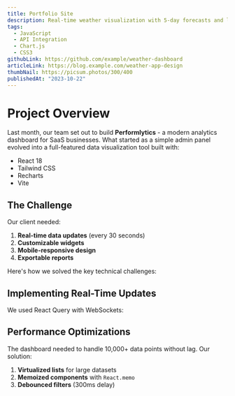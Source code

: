 ```yaml
---
title: Portfolio Site
description: Real-time weather visualization with 5-day forecasts and location search
tags:
  - JavaScript
  - API Integration
  - Chart.js
  - CSS3
githubLink: https://github.com/example/weather-dashboard
articleLink: https://blog.example.com/weather-app-design
thumbNail: https://picsum.photos/300/400
publishedAt: "2023-10-22"
---
```


# Project Overview

Last month, our team set out to build **Performlytics** - a modern analytics dashboard for SaaS businesses. What started as a simple admin panel evolved into a full-featured data visualization tool built with:

- React 18
- Tailwind CSS
- Recharts
- Vite

## The Challenge

Our client needed:

1. **Real-time data updates** (every 30 seconds)
2. **Customizable widgets**
3. **Mobile-responsive design**
4. **Exportable reports**

Here's how we solved the key technical challenges:

## Implementing Real-Time Updates

We used React Query with WebSockets:

## Performance Optimizations

The dashboard needed to handle 10,000+ data points without lag. Our solution:

1. **Virtualized lists** for large datasets
2. **Memoized components** with `React.memo`
3. **Debounced filters** (300ms delay)
